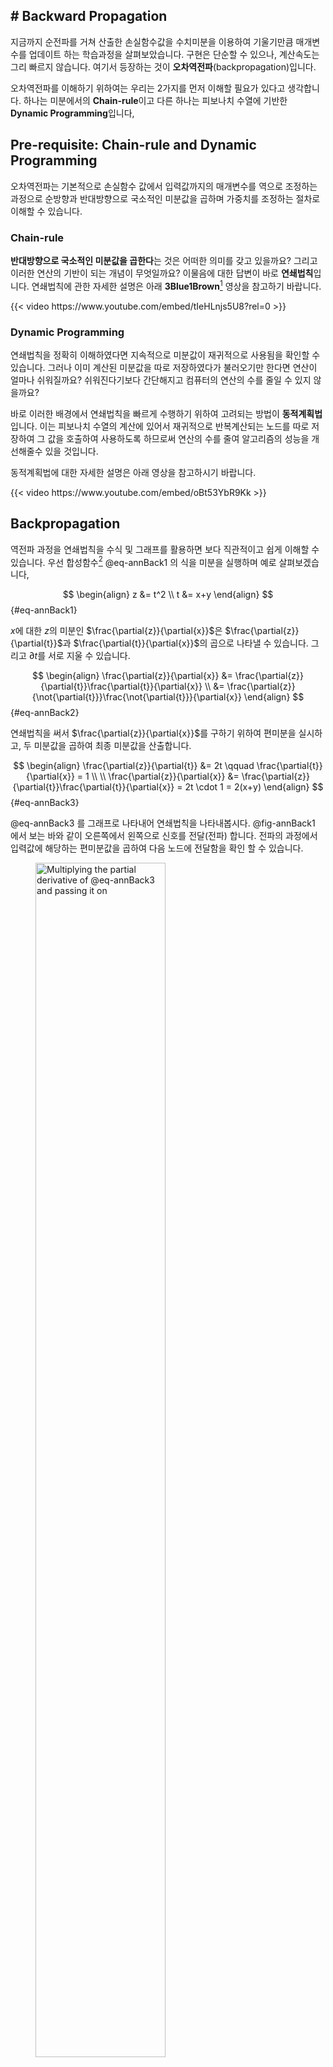 # Backward Propagation
---

지금까지 순전파를 거쳐 산출한 손실함수값을 수치미분을 이용하여 기울기만큼 매개변수를 업데이트 하는 학습과정을 살펴보았습니다. 구현은 단순할 수 있으나, 계산속도는 그리 빠르지 않습니다. 여기서 등장하는 것이 **오차역전파**(backpropagation)입니다.

오차역전파를 이해하기 위하여는 우리는 2가지를 먼저 이해할 필요가 있다고 생각합니다. 하나는 미분에서의 **Chain-rule**이고 다른 하나는 피보나치 수열에 기반한 **Dynamic Programming**입니다,

## Pre-requisite: Chain-rule and Dynamic Programming

오차역전파는 기본적으로 손실함수 값에서 입력값까지의 매개변수를 역으로 조정하는 과정으로 순방향과 반대방향으로 국소적인 미분값을 곱하며 가중치를 조정하는 절차로 이해할 수 있습니다.

### Chain-rule

**반대방향으로 국소적인 미분값을 곱한다**는 것은 어떠한 의미를 갖고 있을까요? 그리고 이러한 연산의 기반이 되는 개념이 무엇일까요? 이물음에 대한 답변이 바로 **연쇄법칙**입니다. 연쇄법칙에 관한 자세한 설명은 아래 **3Blue1Brown**^[3Blue1Brown은 많은 수학적인 문제를 도식화하여 아주 직관적으로 설명하고 있어 매우 유용합니다.] 영상을 참고하기 바랍니다.

{{< video https://www.youtube.com/embed/tIeHLnjs5U8?rel=0 >}}

### Dynamic Programming

연쇄법칙을 정확히 이해하였다면 지속적으로 미분값이 재귀적으로 사용됨을 확인할 수 있습니다. 그러나 이미 계산된 미분값을 따로 저장하였다가 불러오기만 한다면 연산이 얼마나 쉬워질까요? 쉬워진다기보다 간단해지고 컴퓨터의 연산의 수를 줄일 수 있지 않을까요?

바로 이러한 배경에서 연쇄법칙을 빠르게 수행하기 위하여 고려되는 방법이 **동적계획법** 입니다. 이는 피보나치 수열의 계산에 있어서 재귀적으로 반복계산되는 노드를 따로 저장하여 그 값을 호출하여 사용하도록 하므로써 연산의 수를 줄여 알고리즘의 성능을 개선해줄수 있을 것입니다.

동적계획법에 대한 자세한 설명은 아래 영상을 참고하시기 바랍니다.

{{< video https://www.youtube.com/embed/oBt53YbR9Kk >}}

## Backpropagation

역전파 과정을 연쇄법칙을 수식 및 그래프를 활용하면 보다 직관적이고 쉽게 이해할 수 있습니다. 우선 합성함수^[합성함수의 미분은 함성함수를 구성하는 각 함수의 미분의 곱으로 표현가능] @eq-annBack1 의 식을 미분을 실행하며 예로 살펴보겠습니다,

$$
\begin{align}
z &= t^2 \\
t &= x+y
\end{align}
$$ {#eq-annBack1}

$x$에 대한 $z$의 미분인 $\frac{\partial{z}}{\partial{x}}$은 $\frac{\partial{z}}{\partial{t}}$과 $\frac{\partial{t}}{\partial{x}}$의 곱으로 나타낼 수 있습니다. 그리고 $\partial{t}$를 서로 지울 수 있습니다.

$$
\begin{align}
\frac{\partial{z}}{\partial{x}} &= \frac{\partial{z}}{\partial{t}}\frac{\partial{t}}{\partial{x}} \\
&= \frac{\partial{z}}{\not{\partial{t}}}\frac{\not{\partial{t}}}{\partial{x}}
\end{align}
$$ {#eq-annBack2}

연쇄법칙을 써서 $\frac{\partial{z}}{\partial{x}}$를 구하기 위하여 편미분을 실시하고, 두 미분값을 곱하여 최종 미분값을 산출합니다.

$$
\begin{align}
\frac{\partial{z}}{\partial{t}} &= 2t \qquad
\frac{\partial{t}}{\partial{x}} = 1 \\ \\
\frac{\partial{z}}{\partial{x}} &= \frac{\partial{z}}{\partial{t}}\frac{\partial{t}}{\partial{x}} = 
2t \cdot 1 = 2(x+y)
\end{align}
$$ {#eq-annBack3}

@eq-annBack3 를 그래프로 나타내어 연쇄법칙을 나타내봅시다. @fig-annBack1 에서 보는 바와 같이 오른쪽에서 왼쪽으로 신호를 전달(전파) 합니다. 전파의 과정에서 입력값에 해당하는 편미분값을 곱하여 다음 노드에 전달함을 확인 할 수 있습니다.

![Multiplying the partial derivative of @eq-annBack3 and passing it on](image/fig-annBack1.png){#fig-annBack1 width=70%}

@fig-annBack1 과 같은 과정에 @eq-annBack3 의 미분값을 대입하면 @fig-annBack2 와 같은 결과를 얻을 수 있습니다.

![The process of showing backpropagation results](image/fig-annBack2.png){#fig-annBack2 width=70%}

### Backpropagation of Addition Nodes

먼저 $z=x+y$를 갖고 덧셈노드에 대한 역전파를 살펴보겠습니다. 먼저 이 식에 대한 미분을 해석적으로 구하면 $\frac{\partial{z}}{\partial{x}}$와 $\frac{\partial{z}}{\partial{y}}$ 모두 1이 됩니다.

@fig-annBack4 의 그래프를 기준으로 역전파^[역전파는 순방향과 반대방향으로 국소적 미분(편미분)값을 곱하는 방법으로 수행] 과정을 살펴봅시다. 

상류에서 산출한 편미분 값($\frac{\partial{L}}{\partial{z}}$)을 $x$간선의 경우 $\frac{\partial{L}}{\partial{z}}\frac{\partial{z}}{\partial{x}}$의 꼴로 역전파가 이루어 지고, $y$간선의 경우 $\frac{\partial{L}}{\partial{z}}\frac{\partial{z}}{\partial{y}}$의 꼴로 역전파가 이루어 집니다.

@fig-annBack4 는 덧셈의 역전파 이므로 $\frac{\partial{L}}{\partial{z}}\frac{\partial{z}}{\partial{x}}=\frac{\partial{L}}{\partial{z}}\cdot1$과 $\frac{\partial{L}}{\partial{z}}\frac{\partial{z}}{\partial{y}}=\frac{\partial{L}}{\partial{z}}\cdot1$로 변형됨으로 입력된 값 그대로 다음 노드에 전달되게 됩니다.

![Examples: Backpropagation of Addition Nodes](image/annBack3.png){#fig-annBack4 width=70%}

### Backpropagation of Multiplication Nodes

다음으로 $z=xy$를 갖고 곱셈노드에 대한 역전파를 살펴보겠습니다. 먼저 이 식에 대한 미분을 해석적으로 구하면 $\frac{\partial{z}}{\partial{x}} = y$와 $\frac{\partial{z}}{\partial{y}} = x$가 됩니다.

@fig-annBack5 의 그래프를 기준으로 역전파 과정을 살펴봅시다. 

상류에서 산출한 편미분 값($\frac{\partial{L}}{\partial{z}}$)을 $x$간선의 경우 $\frac{\partial{L}}{\partial{z}}\frac{\partial{z}}{\partial{x}}=\frac{\partial{L}}{\partial{z}}\frac{\partial{z}}{\partial{x}}=\frac{\partial{L}}{\partial{z}}\cdot y$의 꼴로 역전파가 이루어 지고, $y$간선의 경우 $\frac{\partial{L}}{\partial{z}}\frac{\partial{z}}{\partial{y}}=\frac{\partial{L}}{\partial{z}}\frac{\partial{z}}{\partial{y}}=\frac{\partial{L}}{\partial{z}}\cdot x$의 꼴로 역전파가 이루어 집니다.

@fig-annBack5 는 곱셈의 역전파는 서로 바꾼값을 곱하여 하류로 흘려 보내게 됨을 확인할 수 있습니다.

![Examples: Multiplication of Addition Nodes](image/annBack5.png){#fig-annBack5 width=70%}

::: {.callout-tip}

## 편미분과 그라디언트

-   신경망의 학습을 위한 역전파 과정은 모든 독립변수에 대한 편미분을 통하여 기울기를 산출
-   대부분의 경우 이를 간단하게 표현하기 위하여 $\nabla$연산자를 사용
-   편미분을 통한 가중치($\omega$)의 업데이트 과정을 아래와 같이 표현

$$
\omega = \leftarrow \omega - \alpha \nabla_{\omega} \epsilon
$$

:::

## Implementing the Activation Layer

### ReLU

### Sigmoid Layer

## Implementing the Output Layer

### Affine

### Softmax